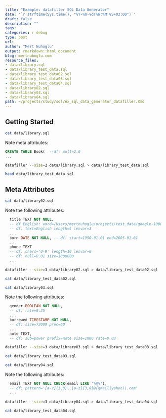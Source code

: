 ```yaml
---
title: "Example: datafiller SQL Data Generator"
date: '`r strftime(Sys.time(), "%Y-%m-%dT%H:%M:%S+03:00")`'
draft: false
description: ""
tags:
categories: r debug
type: post
url:
author: "Mert Nuhoglu"
output: rmarkdown::html_document
blog: mertnuhoglu.com
resource_files:
- data/library.sql
- data/library_test_data.sql
- data/library_test_data02.sql
- data/library_test_data03.sql
- data/library_test_data04.sql
- data/library02.sql
- data/library03.sql
- data/library04.sql
path: ~/projects/study/sql/ex_sql_data_generator_datafiller.Rmd
---
```


## Getting Started 

``` bash
cat data/library.sql
``` 

Note meta attributes:

``` sql
CREATE TABLE Book(  --df: mult=2.0
...
``` 

``` bash
datafiller --size=2 data/library.sql > data/library_test_data.sql
``` 

``` bash
head data/library_test_data.sql
``` 

## Meta Attributes

``` bash
cat data/library02.sql
``` 

Note the following attributes:

``` sql
  title TEXT NOT NULL, 
  -- df English: word=/Users/mertnuhoglu/projects/test_data/google-10000-english-no-swears.txt
  -- df: text=English length=4 lenvar=3
  ...
  born DATE NOT NULL, -- df: start=1950-01-01 end=2005-01-01
  ...
  phone TEXT 
  -- df: chars='0-9' length=10 lenvar=0
  -- df: null=0.01 size=1000000
  ...
``` 

``` bash
datafiller --size=3 data/library02.sql > data/library_test_data02.sql
``` 

``` bash
cat data/library_test_data02.sql
``` 

``` bash
cat data/library03.sql
``` 

Note the following attributes:

``` sql
  gender BOOLEAN NOT NULL, 
  -- df: rate=0.25
  ...
  borrowed TIMESTAMP NOT NULL, 
  -- df: size=72000 prec=60
  ...
  note TEXT,
  -- df: sub=power prefix=note size=1000 rate=0.03
``` 

``` bash
datafiller --size=3 data/library03.sql > data/library_test_data03.sql
``` 

``` bash
cat data/library_test_data03.sql
``` 

``` bash
cat data/library04.sql
``` 

Note the following attributes:

``` sql
  email TEXT NOT NULL CHECK(email LIKE '%@%'),
  -- df: pattern='[a-z]{3,8}\.[a-z]{3,8}@(gmail|yahoo)\.com'
  ...
``` 

``` bash
datafiller --size=3 data/library04.sql > data/library_test_data04.sql
``` 

``` bash
cat data/library_test_data04.sql
``` 


